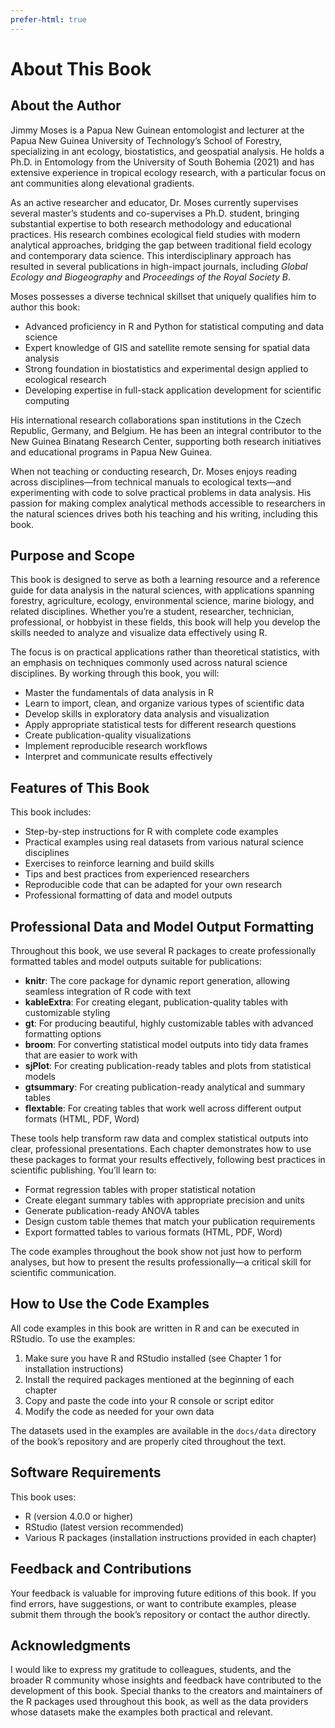 ```yaml
---
prefer-html: true
---
```


# About This Book {.unnumbered}

## About the Author

Jimmy Moses is a Papua New Guinean entomologist and lecturer at the Papua New Guinea University of Technology's School of Forestry, specializing in ant ecology, biostatistics, and geospatial analysis. He holds a Ph.D. in Entomology from the University of South Bohemia (2021) and has extensive experience in tropical ecology research, with a particular focus on ant communities along elevational gradients.

As an active researcher and educator, Dr. Moses currently supervises several master's students and co-supervises a Ph.D. student, bringing substantial expertise to both research methodology and educational practices. His research combines ecological field studies with modern analytical approaches, bridging the gap between traditional field ecology and contemporary data science. This interdisciplinary approach has resulted in several publications in high-impact journals, including *Global Ecology and Biogeography* and *Proceedings of the Royal Society B*.

Moses possesses a diverse technical skillset that uniquely qualifies him to author this book:

- Advanced proficiency in R and Python for statistical computing and data science
- Expert knowledge of GIS and satellite remote sensing for spatial data analysis
- Strong foundation in biostatistics and experimental design applied to ecological research
- Developing expertise in full-stack application development for scientific computing

His international research collaborations span institutions in the Czech Republic, Germany, and Belgium. He has been an integral contributor to the New Guinea Binatang Research Center, supporting both research initiatives and educational programs in Papua New Guinea.

When not teaching or conducting research, Dr. Moses enjoys reading across disciplines—from technical manuals to ecological texts—and experimenting with code to solve practical problems in data analysis. His passion for making complex analytical methods accessible to researchers in the natural sciences drives both his teaching and his writing, including this book.

## Purpose and Scope

This book is designed to serve as both a learning resource and a reference guide for data analysis in the natural sciences, with applications spanning forestry, agriculture, ecology, environmental science, marine biology, and related disciplines. Whether you're a student, researcher, technician, professional, or hobbyist in these fields, this book will help you develop the skills needed to analyze and visualize data effectively using R.

The focus is on practical applications rather than theoretical statistics, with an emphasis on techniques commonly used across natural science disciplines. By working through this book, you will:

- Master the fundamentals of data analysis in R
- Learn to import, clean, and organize various types of scientific data
- Develop skills in exploratory data analysis and visualization
- Apply appropriate statistical tests for different research questions
- Create publication-quality visualizations
- Implement reproducible research workflows
- Interpret and communicate results effectively

## Features of This Book

This book includes:

- Step-by-step instructions for R with complete code examples
- Practical examples using real datasets from various natural science disciplines
- Exercises to reinforce learning and build skills
- Tips and best practices from experienced researchers
- Reproducible code that can be adapted for your own research
- Professional formatting of data and model outputs

## Professional Data and Model Output Formatting

Throughout this book, we use several R packages to create professionally formatted tables and model outputs suitable for publications:

- **knitr**: The core package for dynamic report generation, allowing seamless integration of R code with text
- **kableExtra**: For creating elegant, publication-quality tables with customizable styling
- **gt**: For producing beautiful, highly customizable tables with advanced formatting options
- **broom**: For converting statistical model outputs into tidy data frames that are easier to work with
- **sjPlot**: For creating publication-ready tables and plots from statistical models
- **gtsummary**: For creating publication-ready analytical and summary tables
- **flextable**: For creating tables that work well across different output formats (HTML, PDF, Word)

These tools help transform raw data and complex statistical outputs into clear, professional presentations. Each chapter demonstrates how to use these packages to format your results effectively, following best practices in scientific publishing. You'll learn to:

- Format regression tables with proper statistical notation
- Create elegant summary tables with appropriate precision and units
- Generate publication-ready ANOVA tables
- Design custom table themes that match your publication requirements
- Export formatted tables to various formats (HTML, PDF, Word)

The code examples throughout the book show not just how to perform analyses, but how to present the results professionally—a critical skill for scientific communication.

## How to Use the Code Examples

All code examples in this book are written in R and can be executed in RStudio. To use the examples:

1. Make sure you have R and RStudio installed (see Chapter 1 for installation instructions)
2. Install the required packages mentioned at the beginning of each chapter
3. Copy and paste the code into your R console or script editor
4. Modify the code as needed for your own data

The datasets used in the examples are available in the `docs/data` directory of the book's repository and are properly cited throughout the text.

## Software Requirements

This book uses:

- R (version 4.0.0 or higher)
- RStudio (latest version recommended)
- Various R packages (installation instructions provided in each chapter)

## Feedback and Contributions

Your feedback is valuable for improving future editions of this book. If you find errors, have suggestions, or want to contribute examples, please submit them through the book's repository or contact the author directly.

## Acknowledgments

I would like to express my gratitude to colleagues, students, and the broader R community whose insights and feedback have contributed to the development of this book. Special thanks to the creators and maintainers of the R packages used throughout this book, as well as the data providers whose datasets make the examples both practical and relevant.
